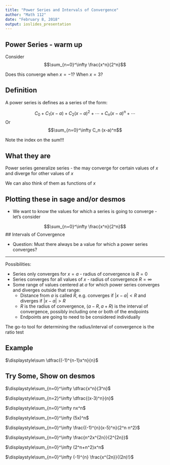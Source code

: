 ```yaml
---
title: "Power Series and Intervals of Convergence"
author: "Math 112"
date: "February 8, 2018"
output: ioslides_presentation
---
```


## Power Series - warm up

Consider $$\sum_{n=0}^\infty \frac{x^n}{2^n}$$

Does this converge when $x=-1$? When $x=3$?

## Definition

A power series is defines as a series of the form:

$$C_0 + C_1 (x-a) + C_2 (x-a)^2 + \cdots + C_n (x-a)^n + \cdots$$
Or
$$\sum_{n=0}^\infty C_n (x-a)^n$$

Note the index on the sum!!!

## What they are

Power series generalize series - the may converge for certain values of $x$ and diverge for other values of $x$

We can also think of them as functions of $x$

## Plotting these in sage and/or desmos

* We want to know the values for which a series is going to converge - let's consider

$$\sum_{n=0}^\infty \frac{x^n}{2^n}$$
## Intervals of Convergence

* Question: Must there always be a value for which a power series converges?

---

Possibilities:

* Series only converges for $x=a$ - radius of convergence is $R=0$
* Series converges for all values of $x$ - radius of convergence $R=\infty$
* Some range of values centered at $a$ for which power series converges and diverges outside that range:
  * Distance from $a$ is called $R$, e.g. converges if $|x-a|<R$ and diverges if $|x-a|>R$
  * $R$ is the radius of convergence, $(a-R,a+R)$ is the interval of convergence, possibly including one or both of the endpoints
  * Endpoints are going to need to be considered individually
  
The go-to tool for determining the radius/interval of convergence is the ratio test

## Example

$\displaystyle\sum \dfrac{(-1)^{n-1}x^n}{n}$

## Try Some, Show on desmos {.columns-2}

$\displaystyle\sum_{n=0}^\infty \dfrac{x^n}{3^n}$

$\displaystyle\sum_{n=2}^\infty \dfrac{(x-3)^n}{n}$

$\displaystyle\sum_{n=0}^\infty nx^n$

$\displaystyle\sum_{n=0}^\infty (5x)^n$

$\displaystyle\sum_{n=0}^\infty \frac{(-1)^{n}(x-5)^n}{2^n n^2}$

$\displaystyle\sum_{n=0}^\infty \frac{n^2x^{2n}}{2^{2n}}$ 

$\displaystyle\sum_{n=0}^\infty (2^n+n^2)x^n$ 

$\displaystyle\sum_{n=0}^\infty (-1)^{n} \frac{x^{2n}}{(2n)!}$
